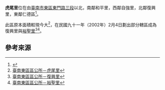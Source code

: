 {{Coord|22.9791309|120.2361273|source:GoogleMaps|display=title}}
{{ROC Village or Li Info
| Village/LiName = 虎尾
| Village/Li = 里
| City/CountyName = 臺南市
| DivName = 東區
| OldName = 虎尾寮
| AreaTotal = 0.3464
| Sub = 37
| HouseholdTotal = 
| YearMonth = 
| PopTotal = 
| Male = 
| Female = 
| Longitude = 
| Latitude = 
| Neighbors = [[和平里_(東區)|和平里]]、[[自強里_(東區)|自強里]]、[[復興里_(東區)|復興里]]、[[仁德區|仁德區]]
| MapLocation = 臺南市東區虎尾里.svg
| Head = 李明道
| Address = 富農街一段48巷24號
| Website = 
| Photo = 
| Photo size = 
| Caption = 
| DataSource = [http://www.tneast.gov.tw/village_1a.php?id=%AA%EA%A7%C0%A8%BD 臺南東區區公所－虎尾里]
}}
'''虎尾里'''位在由[[臺南市|臺南市]][[東區_(台南市)|東區]][[東門路_(臺南市)|東門路三段]]以北，南鄰和平里，西鄰自強里，北鄰復興里，東鄰仁德區<ref>{{Cite web |url=http://www.tneast.gov.tw/images/tneast_map.jpg |title=臺南市東區區公所－臺南市東區行政區劃圖 |access-date=2011-02-24 |archive-url=https://web.archive.org/web/20140903182740/http://www.tneast.gov.tw/images/tneast_map.jpg |archive-date=2014-09-03 |dead-url=yes }}</ref>。

此區原本面積較現今大<ref>[http://www.tneast.gov.tw/village_1a.php?id=%AA%EA%A7%C0%A8%BD 臺南東區區公所－虎尾里]{{Dead link|date=2020年6月 |bot=InternetArchiveBot |fix-attempted=yes }}</ref>，在民國九十一年（2002年）2月4日劃出部分轄區成為復興里與[[裕聖里|裕聖里]]<ref>[http://www.tneast.gov.tw/village_1a.php?id=%B4_%BF%B3%A8%BD 臺南東區區公所－復興里]{{Dead link|date=2020年6月 |bot=InternetArchiveBot |fix-attempted=yes }}</ref><ref>[http://www.tneast.gov.tw/village_1a.php?id=%B8%CE%B8t%A8%BD 臺南東區區公所－裕聖里]{{Dead link|date=2020年6月 |bot=InternetArchiveBot |fix-attempted=yes }}</ref>。

== 參考來源 ==
{{reflist}}

{{台南市東區}}